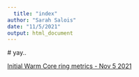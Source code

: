 ```yaml
---
  title: "index"
author: "Sarah Salois"
date: "11/5/2021"
output: html_document
---
```

  
  <!-- ADD LINKS BELOW, note, using the RMD link syntax will open the presentation in the same tab, which is annoying. Use the html with the "_blank" to fix that behavior --> # yay..
  
  
  <a href="https://ssalois1.github.io/calc_wcr_metrics/calc_dist_to_wcr.html" target="_blank"> Initial Warm Core ring metrics - Nov 5 2021 </a>
  